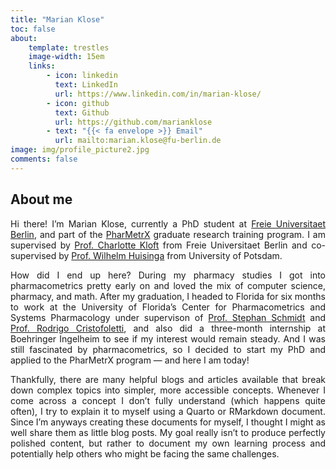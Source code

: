 ```yaml
---
title: "Marian Klose"
toc: false
about:
    template: trestles
    image-width: 15em
    links:
        - icon: linkedin
          text: LinkedIn
          url: https://www.linkedin.com/in/marian-klose/
        - icon: github
          text: Github
          url: https://github.com/marianklose
        - text: "{{< fa envelope >}} Email"
          url: mailto:marian.klose@fu-berlin.de
image: img/profile_picture2.jpg
comments: false
---
```


## About me

<div style="text-align: justify;">

Hi there! I'm Marian Klose, currently a PhD student at [Freie Universitaet Berlin](https://www.bcp.fu-berlin.de/en/pharmazie/faecher/klinische_pharmazie/arbeitsgruppe_kloft/mitarbeiter/Doktoranden_innen/klose_marian/index.html){target="_blank"}, and part of the [PharMetrX](https://www.pharmetrx.de/){target="_blank"}  graduate research training program. I am supervised by [Prof. Charlotte Kloft](https://www.bcp.fu-berlin.de/en/pharmazie/faecher/klinische_pharmazie/arbeitsgruppe_kloft/mitarbeiter/Leiterin/kloft_charlotte/index.html){target="_blank"} from Freie Universitaet Berlin and co-supervised by [Prof. Wilhelm Huisinga](https://www.math.uni-potsdam.de/en/professuren/mathematical-modelling-and-systems-biology/team/translate-to-english-prof-dr-wilhelm-huisinga){target="_blank"} from University of Potsdam.

How did I end up here? During my pharmacy studies I got into pharmacometrics pretty early on and loved the mix of computer science, pharmacy, and math. After my graduation, I headed to Florida for six months to work at the University of Florida's Center for Pharmacometrics and Systems Pharmacology under supervison of [Prof. Stephan Schmidt](https://pharmacy.ufl.edu/profile/schmidt-stephan/){target="_blank"} and [Prof. Rodrigo Cristofoletti](https://pharmacy.ufl.edu/profile/cristofoletti-rodrigo/){target="_blank"}, and also did a three-month internship at Boehringer Ingelheim to see if my interest would remain steady. And I was still fascinated by pharmacometrics, so I decided to start my PhD and applied to the PharMetrX program — and here I am today!

Thankfully, there are many helpful blogs and articles available that break down complex topics into simpler, more accessible concepts. Whenever I come across a concept I don’t fully understand (which happens quite often), I try to explain it to myself using a Quarto or RMarkdown document. Since I’m anyways creating these documents for myself, I thought I might as well share them as little blog posts. My goal really isn’t to produce perfectly polished content, but rather to document my own learning process and potentially help others who might be facing the same challenges.

</div>